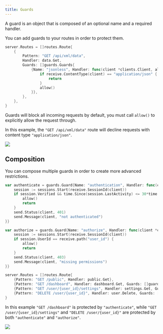 ```yaml
---
title: Guards
---
```



A guard is an object that is composed of an optional name and a required handler.

You can add guards to your routes in order to protect them.


```go
server.Routes = []routes.Route{
    {
        Pattern: "GET /api/xml/data",
        Handler: data.Get,
        Guards: []guards.Guards{
            {Name: "jsonless", Handler: func(client *clients.Client, allow func()) {
                if receive.ContentType(client) == "application/json" {
                    return
                }
                allow()
            }},
        },
    },
}
```

Guards will block all incoming requests by default, you must call `allow()` to explicitly allow the request through.

In this example, the `"GET /api/xml/data"` route will decline requests with content type `"application/json"`.

![](guards100.svg)

## Composition

You can compose multiple guards in order to create more advanced restrictions.

```go
var authenticate = guards.Guard{Name: "authentication", Handler: func(client *clients.Client, allow func()) {
    session := sessions.Start(receive.SessionId(client))
    if session.Verified && time.Since(session.LastActivity) <= 30*time.Minute {
        allow()
        return
    }
    send.Status(client, 401)
    send.Message(client, "not authenticated")
}}
```

```go
var authorize = guards.Guard{Name: "authorize", Handler: func(client *clients.Client, allow func()) {
    session := sessions.Start(receive.SessionId(client))
    if session.UserId == receive.path("user_id") {
        allow()
        return
    }
    send.Status(client, 403)
    send.Message(client, "missing permissions")
}}
```

```go
server.Routes = []routes.Route{
    {Pattern: "GET /public", Handler: public.Get},
    {Pattern: "GET /dashboard", Handler: dashboard.Get, Guards: []guards.Guard{authenticate}},
    {Pattern: "GET /user/{user_id}/settings", Handler: settings.Get, Guards: []guards.Guard{authenticate, authorize}},
    {Pattern: "DELETE /user/{user_id}", Handler: user.Delete, Guards: []guards.Guard{authenticate, authorize}},
}
```

In this example `"GET /dashboard"` is protected by `"authenticate"`, while `"GET /user/{user_id}/settings"` and `"DELETE /user/{user_id}"` are protected by both `"authenticate"` and `"authorize"`.

![](guards200.svg)